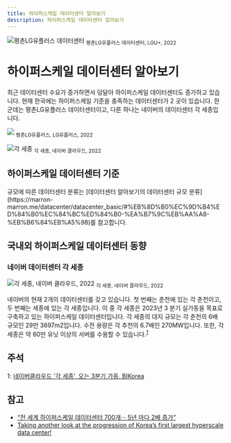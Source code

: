 ```yaml
---
title: 하이퍼스케일 데이터센터 알아보기
description: 하이퍼스케일 데이터센터 알아보기
---
```



![평촌LG유플러스 데이터센터](https://www.greened.kr/news/photo/202112/293479_316519_5618.jpg)
<sub>평촌LG유플러스 데이터센터, LGU+, 2022</sub>

# 하이퍼스케일 데이터센터 알아보기
최근 데이터센터 수요가 증가하면서 덩달아 하이퍼스케일 데이터센터도 증가하고 있습니다. 현재 한국에는 하이퍼스케일 기준을 충족하는 데이터센터가 2 곳이 있습니다. 한군데는 평촌LG유플러스 데이터센터이고, 다른 하나는 네이버의 데이터센터 각 세종입니다.

![](https://www.greened.kr/news/photo/202112/293479_316519_5618.jpg)
<sub>평촌LG유플러스, LG유플러스, 2022</sub> 

![각 세종](http://www.bikorea.net/news/photo/202302/36197_23530_193.jpg)
<sub>각 세종, 네이버 클라우드, 2022</sub>

## 하이퍼스케일 데이터센터 기준

<Callout type="info" emoji="💡">
    규모에 따른 데이터센터 분류는
    [데이터센터 알아보기의 데이터센터 규모 분류](https://marron-marron.me/datacenter/datacenter_basic/#%EB%8D%B0%EC%9D%B4%ED%84%B0%EC%84%BC%ED%84%B0-%EA%B7%9C%EB%AA%A8-%EB%B6%84%EB%A5%98)를 참고합니다.
</Callout>

## 국내외 하이퍼스케일 데이터센터 동향

### 네이버 데이터센터 각 세종 
![각 세종, 네이버 클라우드, 2022](https://cdn.dtnews24.com/news/photo/202110/712473_314434_4726.png)
<sub>각 세종, 네이버 클라우드, 2022</sub>

네이버의 현재 2개의 데이터센터를 갖고 있습니다. 첫 번째는 춘천에 있는 각 춘천이고, 두 번째는 세종에 있는 각 세종입니다. 이 중 각 세종은 2023년 3 분기 실가동을 목표로 구축하고 있는 하이퍼스케일 데이터센터입니다. 각 세종의 대지 규모는 각 춘천의 6배 규모인 29만 3697m2입니다. 수전 용량은 각 추천의 6.7배인 270MW입니다. 또한, 각 세종은 약 60만 유닛 이상의 서버를 수용할 수 있습니다.<sup>[1](#footnote_1)</sup>


## 주석
<a name="footnote_1">1</a>: [네이버클라우드 '각 세종', 오는 3분기 가동, BIKorea](http://www.bikorea.net/news/articleView.html?idxno=36197)

## 참고
* [“전 세계 하이퍼스케일 데이터센터 700개··· 5년 마다 2배 증가”](https://www.ciokorea.com/news/216099)
* [Taking another look at the progression of Korea’s first largest hyperscale data center!](https://navercloudplatform.medium.com/taking-another-look-at-the-progression-of-koreas-first-largest-hyperscale-data-center-30fbe2fbaed2)
